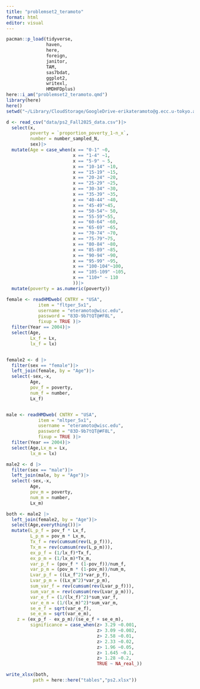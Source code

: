 ```yaml
---
title: "problemset2_teramoto"
format: html
editor: visual
---
```


```r
pacman::p_load(tidyverse,
               haven,
               here,
               foreign,
               janitor,
               TAM,
               sas7bdat,
               ggplot2,
               writexl,
               HMDHFDplus)
here::i_am("problemset2_teramoto.qmd")
library(here)
here()
setwd("~/Library/CloudStorage/GoogleDrive-erikateramoto@g.ecc.u-tokyo.ac.jp/My Drive/Wisc/Wisc 2025-2026/SOC 756/problem sets/demtech-2")

d <- read_csv("data/ps2_Fall2025_data.csv")|>
  select(x,
         poverty = `proportion_poverty_1-n_x`,
         number = number_sampled_N,
         sex)|>
  mutate(Age = case_when(x == "0-1" ~0,
                         x == "1-4" ~1,
                         x == "5-9" ~ 5,
                         x == "10-14" ~10,
                         x == "15-19" ~15,
                         x == "20-24" ~20,
                         x == "25-29" ~25,
                         x == "30-34" ~30,
                         x == "35-39" ~35,
                         x == "40-44" ~40,
                         x == "45-49"~45,
                         x == "50-54"~ 50,
                         x == "55-59"~55,
                         x == "60-64" ~60,
                         x == "65-69" ~65,
                         x == "70-74" ~70,
                         x == "75-79"~75,
                         x == "80-84" ~80,
                         x == "85-89" ~85,
                         x == "90-94" ~90,
                         x == "95-99" ~95,
                         x == "100-104"~100,
                         x == "105-109" ~105,
                         x == "110+" ~ 110
                         ))|>
  mutate(poverty = as.numeric(poverty))
```

```r
female <- readHMDweb( CNTRY = "USA", 
            item = "fltper_5x1", 
            username = "eteramoto@wisc.edu", 
            password = "83D-9b7tQT@#F8L", 
            fixup = TRUE )|>
  filter(Year == 2004)|>
  select(Age,
         Lx_f = Lx,
         lx_f = lx)


female2 <- d |>
  filter(sex == "female")|>
  left_join(female, by = "Age")|>
  select(-sex,-x,
         Age,
         pov_f = poverty, 
         num_f = number,
         Lx_f)


male <- readHMDweb( CNTRY = "USA", 
            item = "mltper_5x1", 
            username = "eteramoto@wisc.edu", 
            password = "83D-9b7tQT@#F8L", 
            fixup = TRUE )|>
  filter(Year == 2004)|>
  select(Age,Lx_m = Lx,
         lx_m = lx)

male2 <- d |>
  filter(sex == "male")|>
  left_join(male, by = "Age")|>
  select(-sex,-x,
         Age,
         pov_m = poverty, 
         num_m = number,
         Lx_m)

both <- male2 |>
  left_join(female2, by = "Age")|>
  select(Age,everything())|>
  mutate(L_p_f = pov_f * Lx_f,
         L_p_m = pov_m * Lx_m,
         Tx_f = rev(cumsum(rev(L_p_f))),
         Tx_m = rev(cumsum(rev(L_p_m))),
         ex_p_f = (1/lx_f)*Tx_f,
         ex_p_m = (1/lx_m)*Tx_m,
         var_p_f = (pov_f * (1-pov_f))/num_f,
         var_p_m = (pov_m * (1-pov_m))/num_m,
         Lvar_p_f = ((Lx_f^2)*var_p_f),
         Lvar_p_m = ((Lx_m^2)*var_p_m),
         sum_var_f = rev(cumsum(rev(Lvar_p_f))),
         sum_var_m = rev(cumsum(rev(Lvar_p_m))),
         var_e_f = (1/(lx_f)^2)*sum_var_f,
         var_e_m = (1/(lx_m)^2)*sum_var_m,
         se_e_f = sqrt(var_e_f),
         se_e_m = sqrt(var_e_m),
    z = (ex_p_f - ex_p_m)/(se_e_f + se_e_m),
         significance = case_when(z> 3.29 ~0.001,
                                  z> 3.09 ~0.002,
                                  z> 2.58 ~0.01,
                                  z> 2.33 ~0.02,
                                  z> 1.96 ~0.05,
                                  z> 1.645 ~0.1,
                                  z> 1.28 ~0.2,
                                  TRUE ~ NA_real_))

write_xlsx(both,
          path = here::here("tables","ps2.xlsx"))  
```
